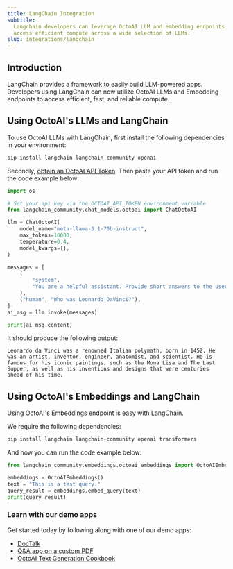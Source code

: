 ```yaml
---
title: LangChain Integration
subtitle:
  Langchain developers can leverage OctoAI LLM and embedding endpoints to easily
  access efficient compute across a wide selection of LLMs.
slug: integrations/langchain
---
```


## Introduction

LangChain provides a framework to easily build LLM-powered apps. Developers using LangChain can now utilize OctoAI LLMs and Embedding endpoints
to access efficient, fast, and reliable compute.

## Using OctoAI's LLMs and LangChain

To use OctoAI LLMs with LangChain, first install the following dependencies in your environment:
```bash
pip install langchain langchain-community openai
```

Secondly, [obtain an OctoAI API Token](/docs/getting-started/how-to-create-octoai-access-token).
Then paste your API token and run the code example below:

```python
import os

# Set your api key via the OCTOAI_API_TOKEN environment variable
from langchain_community.chat_models.octoai import ChatOctoAI

llm = ChatOctoAI(
    model_name="meta-llama-3.1-70b-instruct",
    max_tokens=10000,
    temperature=0.4,
    model_kwargs={},
)

messages = [
    (
        "system",
        "You are a helpful assistant. Provide short answers to the user's questions.",
    ),
    ("human", "Who was Leonardo DaVinci?"),
]
ai_msg = llm.invoke(messages)

print(ai_msg.content)
```

It should produce the following output:

```
Leonardo da Vinci was a renowned Italian polymath, born in 1452. He was an artist, inventor, engineer, anatomist, and scientist. He is famous for his iconic paintings, such as the Mona Lisa and The Last Supper, as well as his inventions and designs that were centuries ahead of his time.
```

## Using OctoAI's Embeddings and LangChain
Using OctoAI's Embeddings endpoint is easy with LangChain.

We require the following dependencies:
```bash
pip install langchain langchain-community openai transformers
```

And now you can run the code example below:
```python
from langchain_community.embeddings.octoai_embeddings import OctoAIEmbeddings

embeddings = OctoAIEmbeddings()
text = "This is a test query."
query_result = embeddings.embed_query(text)
print(query_result)
```

### Learn with our demo apps

Get started today by following along with one of our demo apps:

- [DocTalk](https://octo.ai/demos/doctalk/)
- [Q&A app on a custom PDF](https://octo.ai/demos/q-a-on-custom-pdf/)
- [OctoAI Text Generation Cookbook](https://github.com/octoml/octoai-textgen-cookbook/)
